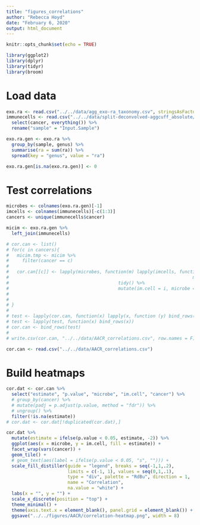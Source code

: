 ```yaml
---
title: "figures_correlations"
author: "Rebecca Hoyd"
date: "February 6, 2020"
output: html_document
---
```


```r
knitr::opts_chunk$set(echo = TRUE)

library(ggplot2)
library(dplyr)
library(tidyr)
library(broom)
```

# Load data
```r
exo.ra <- read.csv("../../data/agg_exo-ra_taxonomy.csv", stringsAsFactors = F)
immunecells <- read.csv("../../data/split-deconvolved-aggcuff_absolute/2019-12-09_cibersort_absolute_aggregated+TILS.csv", stringsAsFactors = F) %>%
  select(cancer, everything()) %>%
  rename("sample" = "Input.Sample")

```


```r
exo.ra.gen <- exo.ra %>%
  group_by(sample, genus) %>%
  summarise(ra = sum(ra)) %>%
  spread(key = "genus", value = "ra")

exo.ra.gen[is.na(exo.ra.gen)] <- 0
```
# Test correlations
```r
microbes <- colnames(exo.ra.gen)[-1]
imcells <- colnames(immunecells)[-c(1:3)]
cancers <- unique(immunecells$cancer)

micim <- exo.ra.gen %>%
  left_join(immunecells)
```
```r
# cor.can <- list()
# for(c in cancers){
#   micim.tmp <- micim %>%
#     filter(cancer == c)
#   
#   cor.can[[c]] <- lapply(microbes, function(m) lapply(imcells, function(i) cor.test(micim.tmp[[m]], micim.tmp[[i]],
#                                                                     method = "spearman") %>%
#                                         tidy() %>%
#                                         mutate(im.cell = i, microbe = m, cancer = c))) 
#   
#   
# }
# 
# test <- lapply(cor.can, function(x) lapply(x, function (y) bind_rows(y)))
# test <- lapply(test, function(x) bind_rows(x))
# cor.can <- bind_rows(test)
# 
# write.csv(cor.can, "../../data/AACR_correlations.csv", row.names = F)

cor.can <- read.csv("../../data/AACR_correlations.csv")
```

# Build heatmaps

```r
cor.dat <- cor.can %>%
  select("estimate", "p.value", "microbe", "im.cell", "cancer") %>%
  # group_by(cancer) %>%
  # mutate(padj = p.adjust(p.value, method = "fdr")) %>%
  # ungroup() %>%
  filter(!is.na(estimate))
# cor.dat <- cor.dat[!duplicated(cor.dat),]

cor.dat %>%
  mutate(estimate = ifelse(p.value < 0.05, estimate, -2)) %>%
  ggplot(aes(x = microbe, y = im.cell, fill = estimate)) +
  facet_wrap(vars(cancer)) +
  geom_tile() +
  # geom_text(aes(label = ifelse(p.value < 0.05, "s", ""))) +
  scale_fill_distiller(guide = "legend", breaks = seq(-1,1,.2), 
                       limits = c(-1, 1), values = seq(0,1,.1),
                       type = "div", palette = "RdBu", direction = 1,
                       name = "Correlation",
                       na.value = "white") +
  labs(x = "", y = "") +
  scale_x_discrete(position = "top") +
  theme_minimal() +
  theme(axis.text.x = element_blank(), panel.grid = element_blank()) +
  ggsave("../../figures/AACR/correlation-heatmap.png", width = 8)
```